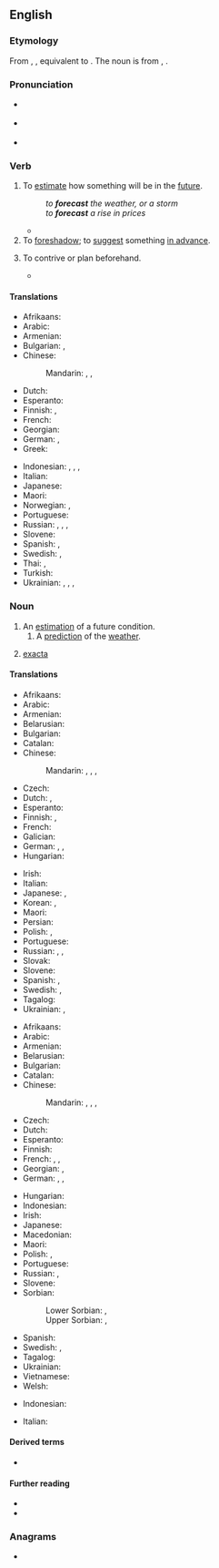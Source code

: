 ==English==
{{wikipedia}}

===Etymology===
From {{inh|en|enm|forecasten}}, {{m|enm|forcasten}}, equivalent to {{prefix|en|fore|cast}}.
The noun is from {{inh|en|enm|forecast}}, {{m|enm|forcast}}.

===Pronunciation===
* {{a|GenAm}} {{IPA|en|/ˈfɔɹkæst/}}
* {{a|RP}} {{IPA|en|/ˈfɔːkɑːst/}}
* {{audio|en|en-us-forecast.ogg|Audio (US)}}

===Verb===
{{en-verb|forecasts|forecasting|forecast|past2=forecasted}}

# To [[estimate]] how something will be in the [[future]].
#: ''to '''forecast''' the weather, or a storm''
#: ''to '''forecast''' a rise in prices''
#* {{quote-journal|en|date=2020 May 6|author=Graeme Pickering|title=Borders Railway: time for the next step|journal=Rail|page=52|text=Within six months, the total number of passengers '''forecast''' to use the line in the entire first year (650,000) had already been passed. For the first 12 months, the figure was in excess of 1.2 million. And overall, it has grown year-on-year, reaching over two million in 2018-19.}}
# To [[foreshadow]]; to [[suggest]] something [[in advance]].
# {{lb|en|obsolete}} To contrive or plan beforehand.
#* {{RQ:Milton Poems 1673|At a Vacation Exerciſe{{nb...|in the Colledge, part Latin, part Engliſh. The Latin ſpeeches ended, the Engliſh thus began.}}|64|pageref=n79|passage=And, if it happen as I did '''forecaſt''', / The dainteſt diſhes ſhall be ſerv'd up laſt.}}

====Translations====
{{trans-top|estimate future conditions}}
* Afrikaans: {{t|af|voorspel}}
* Arabic: {{t|ar|تَنَبَّأَ}}
* Armenian: {{t+|hy|կանխատեսել}}
* Bulgarian: {{t+|bg|предви́ждам|sc=Cyrl}}, {{t+|bg|предска́звам|sc=Cyrl}}
* Chinese:
*: Mandarin: {{t+|cmn|預測}}, {{t+|cmn|预测|tr=yùcè}}, {{t+|cmn|預報|tr=yùbào}}
* Dutch: {{t+|nl|voorspellen}}
* Esperanto: {{t-needed|eo}}
* Finnish: {{t+|fi|ennustaa}}, {{t+|fi|ennakoida}}
* French: {{t+|fr|prévoir}}
* Georgian: {{t-needed|ka}}
* German: {{t+|de|vorhersagen}}, {{t+|de|prognostizieren}}
* Greek: {{t-needed|el}}
{{trans-mid}}
* Indonesian: {{t+|id|ramal}}, {{t+|id|ramal|alt=meramal}}, {{t+|id|kira|alt=mengira}}, {{t+|id|kira|alt=memperkirakan}}
* Italian: {{t+|it|prevedere}}
* Japanese: {{t+|ja|予想|tr=よそうする, yosō suru|alt=予想する|sc=Jpan}}
* Maori: {{t|mi|matapae}}
* Norwegian: {{t+|no|forutsi}}, {{t|no|predikere}}
* Portuguese: {{t+|pt|prever}}
* Russian: {{t+|ru|предска́зывать|impf}}, {{t+|ru|предсказа́ть|pf}}, {{t+|ru|прогнози́ровать|impf}}, {{t+|ru|спрогнози́ровать|pf}}
* Slovene: {{t+|sl|napovedati}}
* Spanish: {{t+|es|predecir}}, {{t+|es|pronosticar}}
* Swedish: {{t+|sv|förutsäga}}, {{t+|sv|förutse}}
* Thai: {{t|th|พยากรณ์}}, {{t+|th|ทำนาย}}
* Turkish: {{t-needed|tr}}
* Ukrainian: {{t|uk|передбача́ти|impf}}, {{t|uk|передба́чити|pf}}, {{t|uk|прогнозува́ти|impf}}, {{t|uk|спрогнозува́ти|pf}}
{{trans-bottom}}

===Noun===
{{en-noun}}

# An [[estimation]] of a future condition.
## A [[prediction]] of the [[weather]].
##: {{ux|en|What's the '''forecast''' for tomorrow?}}
# {{lb|en|betting}} [[exacta]]

====Translations====
{{trans-top|estimation}}
* Afrikaans: {{t|af|voorspelling}}
* Arabic: {{t|ar|تَوَقُّع|m}}
* Armenian: {{t+|hy|կանխատեսում}}
* Belarusian: {{t|be|прагно́з|m|sc=Cyrl}}
* Bulgarian: {{t+|bg|предвиждане|n|sc=Cyrl}}
* Catalan: {{t+|ca|calendari|m}}
* Chinese:
*: Mandarin: {{t+|cmn|預報}}, {{t+|cmn|预报|tr=yùbào}}, {{t+|cmn|預測}}, {{t+|cmn|预测|tr=yùcè}}
* Czech: {{t+|cs|předpověď|f}}
* Dutch: {{t+|nl|voorspelling|f}}, {{t+|nl|schatting|f}}
* Esperanto: {{t|eo|prognozo}}
* Finnish: {{t+|fi|ennuste}}, {{t|fi|ennakkoarvio}}
* French: {{t+|fr|prévision|f}}
* Galician: {{t+|gl|prognóstico}}
* German: {{t+|de|Schätzung|f}}, {{t+|de|Vorhersage|f}}, {{t+|de|Prognose|f}}
* Hungarian: {{t+|hu|becslés}}
{{trans-mid}}
* Irish: {{t|ga|réamhaisnéis|f}}
* Italian: {{t+|it|previsione}}
* Japanese: {{t+|ja|予想|tr=よそう, yosō}}, {{t+|ja|予報|tr=よほう, yohō}}
* Korean: {{t+|ko|예상}}, {{t+|ko|예보}}
* Maori: {{t|mi|matapae}}
* Persian: {{t|fa|پیشبینی}}
* Polish: {{t+|pl|prognoza|f}}, {{t+|pl|zapowiedź|f}}
* Portuguese: {{t+|pt|previsão|f}}
* Russian: {{t+|ru|предсказа́ние|n}}, {{t+|ru|прогно́з|m}}, {{t+|ru|предви́дение|n}}
* Slovak: {{t|sk|predpoveď|f}}
* Slovene: {{t|sl|napoved|f}}
* Spanish: {{t+|es|pronóstico|m}}, {{t+|es|previsión|f}}
* Swedish: {{t|sv|förhandsberäkning|c}}, {{t+|sv|utsikt|c}}
* Tagalog: {{t|tl|hulaysay}}
* Ukrainian: {{t+|uk|прогно́з|m|sc=Cyrl}}, {{t+|uk|передба́чення|n|sc=Cyrl}}
{{trans-bottom}}

{{trans-top|weather prediction}}
* Afrikaans: {{t|af|weervoorspelling}}
* Arabic: {{t|ar|تَوَقُّعَات طَقْس|f-p}}
* Armenian: {{t|hy|եղանակի տեսություն}}
* Belarusian: {{t|be|прагно́з|m}}
* Bulgarian: {{t+|bg|прогно́за|f|sc=Cyrl}}
* Catalan: {{t+|ca|calendari|m}}
* Chinese:
*: Mandarin: {{t+|cmn|預報}}, {{t+|cmn|预报|tr=yùbào}}, {{t|cmn|[[天氣]][[預報]]}}, {{t|cmn|[[天气]][[预报]]|tr=tiānqì yùbào}}
* Czech: {{t+|cs|předpověď|f}}
* Dutch: {{t+|nl|weersvoorspelling|f}}
* Esperanto: {{t|eo|veterprognozo}}
* Finnish: {{t+|fi|sääennuste}}
* French: {{t+|fr|prévision|f}}, {{t|fr|prévision météorologique|f}}, {{t|fr|prévision météo|f}}
* Georgian: {{t|ka|პროგნოზი|sc=Geor}}, {{t+|ka|ამინდის პროგნოზი|sc=Geor}}
* German: {{t+|de|Wettervorhersage|f}}, {{t+|de|Vorhersage|f}}, {{t+|de|Wettervorhersage|f}}
{{trans-mid}}
* Hungarian: {{t+|hu|időjárásjelentés}}
* Indonesian: {{t+|id|ramalan cuaca}}
* Irish: {{t|ga|réamhaisnéis|f}}
* Japanese: {{t|ja|[[天気]][[予報]]|tr=tenki yohō}}
* Macedonian: {{t|mk|прогноза|f}}
* Maori: {{t|mi|matapae}}
* Polish: {{t+|pl|prognoza|f}}, {{t+|pl|prognoza pogody|f}}
* Portuguese: {{t+|pt|previsão|f}}
* Russian: {{t+|ru|прогно́з|m}}, {{t|ru|[[прогно́з]] [[погода|пого́ды]]|m}}
* Slovene: {{t|sl|napoved|f}}
* Sorbian:
*: Lower Sorbian: {{t|dsb|pśedpowěsć|f}}, {{t|dsb|prognoza|f}}
*: Upper Sorbian: {{t|hsb|předpowědź|f}}, {{t|hsb|prognoza|f}}
* Spanish: {{t|es|pronóstico del tiempo|m}}
* Swedish: {{t+|sv|väderprognos|c}}, {{t+|sv|prognos|c}}
* Tagalog: {{t|tl|hulaysay}}
* Ukrainian: {{t+|uk|прогно́з|m}}
* Vietnamese: {{t|vi|dự báo}}
* Welsh: {{t+|cy|rhagolygon|m-p}}
{{trans-bottom}}

{{checktrans-top}}
* Indonesian: {{t+check|id|ramal|alt=ramalan}} <!-- was "[[ramal|ramalan]]" - assumed inflected form or vocalised spelling; please verify if linking is acceptable. see [[User:Kephir/gadgets/xte#Translation_fixing]] -->
{{trans-mid}}
* Italian: {{t+check|it|previsione}}
{{trans-bottom}}

====Derived terms====
* {{sense|gambling}} {{l|en|reverse forecast}}

====Further reading====
* {{R:Webster 1913}}
* {{R:Century 1911}}

===Anagrams===
* {{anagrams|en|a=aceforst|fastcore}}